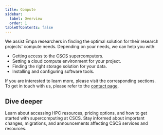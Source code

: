 ```yaml
---
title: Compute
sidebar:
  label: Overview
  order: 1
tableOfContents: false
---
```


We assist Empa researchers in finding the optimal solution for their research projects' compute needs.
Depending on your needs, we can help you with:

- Getting access to the [CSCS](https://www.cscs.ch/) supercomputers.
- Setting a cloud compute environment for your project.
- Finding the right storage solution for your data.
- Installing and configuring software tools.

If you are interested to learn more, please visit the corresponding sections.
To get in touch with us, please refer to the [contact page](/support/).

## Dive deeper


<CardGrid>
  <CustomCard
    title="<a href='/services/compute/cscs_for_empa'>Empa-CSCS partnership</a>"
    customIcon="lucide:handshake"
  >
    Learn about accessing HPC resources, pricing options, and how to get started
    with supercomputing at CSCS.
  </CustomCard>
  <CustomCard
    title="<a href='/services/compute/cscs_updates'>CSCS Updates</a>"
    customIcon="lucide:rss"
  >
    Stay informed about important changes, migrations, and announcements
    affecting CSCS services and resources.
  </CustomCard>
</CardGrid>
